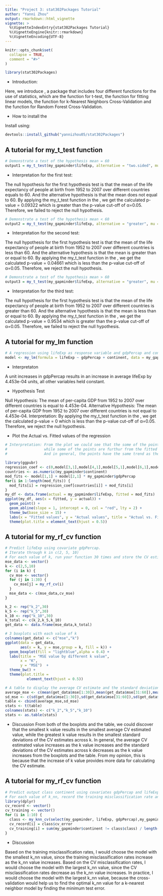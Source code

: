 ```yaml
---
title: "Project 3: stat302Packages Tutorial"
author: "Yanni Zhou"
output: rmarkdown::html_vignette
vignette: >
  %\VignetteIndexEntry{stat302Packages Tutorial}
  %\VignetteEngine{knitr::rmarkdown}
  %\VignetteEncoding{UTF-8}
---
```


```r
knitr::opts_chunk$set(
  collapse = TRUE,
  comment = "#>"
)
```

```r
library(stat302Packages)
```

 * Introduction:
 
Here, we introduce \texttt{stat302Packages}, a package that includes four different functions for the use of statistics, which are the function for t-test, the function for fitting linear models, the function for k-Nearest Neighbors Cross-Validation and the function for Random Forest Cross-Validation. 

 * How to install the \texttt{stat302Packages}
 
Install \texttt{stat302Packages} using:

```r
devtools::install_github("yannizhou05/stat302Packages")
```

## A tutorial for my_t_test function

```r
# Demonstrate a test of the hypothesis mean = 60
output1 = my_t_test(my_gapminder$lifeExp, alternative = "two.sided", mu = 60)
```

 * Interpretation for the first test:
 
The null hypothesis for the first hypothesis test is that the mean of the life expectancy of people at birth from 1952 to 2007 over different countries equals to 60. And the alternative hypothesis is that the mean does not equal to 60. 
By applying the my_t_test function in the \texttt{stat302Packages}, we get the calculated p-value = 0.09322 which is greater than the p-value cut-off of α=0.05. Therefore, we failed to reject the null hypothesis.

```r
# Demonstrate a test of the hypothesis mean < 60
output2 = my_t_test(my_gapminder$lifeExp, alternative = "greater", mu = 60)
```

 * Interpretation for the second test:
 
The null hypothesis for the first hypothesis test is that the mean of the life expectancy of people at birth from 1952 to 2007 over different countries is less than 60. And the alternative hypothesis is that the mean is greater than or equal to 60. 
By applying the my_t_test function in the \texttt{stat302Packages}, we get the calculated p-value = 0.04661 which is less than the p-value cut-off of α=0.05. Therefore, we reject the null hypothesis.

```r
# Demonstrate a test of the hypothesis mean > 60
output3 = my_t_test(my_gapminder$lifeExp, alternative = "greater", mu = 60)
```

 * Interpretation for the third test:
 
The null hypothesis for the first hypothesis test is that the mean of the life expectancy of people at birth from 1952 to 2007 over different countries is greater than 60. And the alternative hypothesis is that the mean is less than or equal to 60. 
By applying the my_t_test function in the \texttt{stat302Packages}, we get the calculated p-value = 0.9534 which is greater than the p-value cut-off of α=0.05. Therefore, we failed to reject the null hypothesis.

## A tutorial for my_lm function

```r
# A regression using lifeExp as response variable and gdpPercap and continent as explanatory variables.
model <- my_lm(formula = lifeExp ~ gdpPercap + continent, data = my_gapminder)
```

 * Interpretaton

A unit increases in gdpPercap results in an increase in average lifeExp by 4.453e-04 units, all other variables held constant.

 * Hypothesis Test
 
Null Hypothesis: The mean of per-capita GDP from 1952 to 2007 over different countries is equal to 4.453e-04.
Alternative Hypothesis: The mean of per-capita GDP from 1952 to 2007 over different countries is not equal to 4.453e-04.
Interpretation: By applying the my_t_test function in the \texttt{stat302Packages}, we get the calculated p-value = 0 which is less than the p-value cut-off of α=0.05. Therefore, we reject the null hypothesis.

 * Plot the Actual vs. Fitted values of the regression

```r
# Interpretation: From the plot we could see that the some of the points are close to the fitted line
#                 while some of the points are furthur from the fitted line. 
#                 And in general, the points have the same trend as the fitted line. However, the model is                       underfitted, since the points have low-variance and high-bias.
                  
library(ggpubr)
regression_coef <- c(0,model[3,1],model[4,1],model[5,1],model[6,1],model[2,1],model[1,1])
countries <- as.numeric(my_gapminder$continent)
mod_fits <- model[1,1] + model[2,1] * my_gapminder$gdpPercap
for(i in 1:length(mod_fits)) {
  mod_fits[i] = regression_coef[countries[i]] + mod_fits[i]
}
my_df <- data.frame(actual = my_gapminder$lifeExp, fitted = mod_fits)
ggplot(my_df, aes(x = fitted, y = actual)) +
  geom_point() +
  geom_abline(slope = 1, intercept = 0, col = "red", lty = 2) + 
  theme_bw(base_size = 15) +
  labs(x = "Fitted values", y = "Actual values", title = "Actual vs. Fitted") +
  theme(plot.title = element_text(hjust = 0.5))
```

## A tutorial for my_rf_cv function

```r
# Predict lifeExp using covariate gdpPercap.
# Iterate through k in c(2, 5, 10)
# For each value of k, run your function 30 times and store the CV estimated MSE.
mse_data <- vector()
k <- c(2,5,10)
for (i in k) {
  cv_mse <- vector()
  for (j in 1:30) {
    cv_mse[j] = my_rf_cv(i)
  }
  mse_data <- c(mse_data,cv_mse)
}
```
```r
k_2 <- rep("k_2",30)
k_5 <- rep("k_5",30)
k_10 <- rep("k_10",30)
k_total <- c(k_2,k_5,k_10)
get_data <- data.frame(mse_data,k_total)
```

```r
# 3 boxplots with each value of k
colnames(get_data) <- c("mse","k")
ggplot(data = get_data, 
       aes(x = k, y = mse,group = k, fill = k)) +
  geom_boxplot(fill = "lightblue",alpha = 0.4) +
  labs(title = "MSE value by different k value", 
       x = "K", 
       y = "MSE")  +
  theme_bw() +
  theme(plot.title =
          element_text(hjust = 0.5))
```

```r
# A table to display the average CV estimate and the standard deviation of the CV estimates across k.
average_mse <- c(mean(get_data$mse[1:30]),mean(get_data$mse[31:60]),mean(get_data$mse[61:90]))
sd_mse <- c(sd(get_data$mse[1:30]),sd(get_data$mse[31:60]),sd(get_data$mse[61:90]))
table <- cbind(average_mse,sd_mse)
stats <- t(table)
colnames(stats) <- c("k_2","k_5","k_10")
stats <- as.table(stats)
```

 * Discussion
From both of the boxplots and the table, we could discover that the smallest k value results in the smallest  average CV estimated value, while the greatest k value results in the smallest standard deviations of the CV estimates across k. In general, the average CV estimated value increases as the k value increases and the standard deviations of the CV estimates across k decreases as the k value increases from the boxplots and the table. From my opinion, this is because that the increase of k value provides more data for calculating the CV estimate.

## A tutorial for my_rf_cv function

```r
# Predict output class continent using covariates gdpPercap and lifeExp using 5-fold cross validation.
# For each value of k_nn, record the training misclassification rate and the CV misclassification rate.
library(dplyr)
cv_record <- vector()
cv_training <- vector()
for (i in 1:10) {
  class <- my_knn_cv(select(my_gapminder, lifeExp, gdpPercap),my_gapminder$continent,i,5)
  cv_record[i] = class$cv_error
  cv_training[i] = sum(my_gapminder$continent != class$class) / length(my_gapminder$continent)
}
```

 * Discussion

Based on the training misclassification rates, I would choose the model with the smallest k_nn value, since the training misclassification rates increase as the k_nn value increases. Based on the CV misclassification rates,
I would choose the model with the largest k_nn value, since the CV misclassification rates decrease as the k_nn value increases.
In practice, I would choose the model with the largest k_nn value, because the cross-validation would help us to find the optimal k_nn value for a k-nearest neighbor model by finding the minimum test error. 
